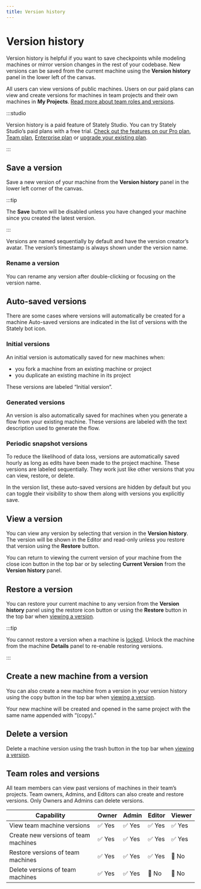 ```yaml
---
title: Version history
---
```


# Version history

Version history is helpful if you want to save checkpoints while modeling machines or mirror version changes in the rest of your codebase. New versions can be saved from the current machine using the **Version history** panel in the lower left of the canvas.

All users can view versions of public machines. Users on our paid plans can view and create versions for machines in team projects and their own machines in **My Projects**. [Read more about team roles and versions](#team-roles-and-versions).

:::studio

Version history is a paid feature of Stately Studio. You can try Stately Studio’s paid plans with a free trial. [Check out the features on our Pro plan](studio-pro-plan.mdx), [Team plan](studio-team-plan.mdx), [Enterprise plan](studio-enterprise-plan.mdx) or [upgrade your existing plan](https://stately.ai/registry/billing).

:::

## Save a version

Save a new version of your machine from the <History size={18} /> **Version history** panel in the lower left corner of the canvas.

:::tip

The **Save** button will be disabled unless you have changed your machine since you created the latest version.

:::

Versions are named sequentially by default and have the version creator’s avatar. The version’s timestamp is always shown under the version name.

### Rename a version

You can rename any version after double-clicking or focusing on the version name.

## Auto-saved versions

There are some cases where versions will automatically be created for a machine Auto-saved versions are indicated in the list of versions with the Stately bot icon.

### Initial versions

An initial version is automatically saved for new machines when:

- you fork a machine from an existing machine or project
- you duplicate an existing machine in its project

These versions are labeled “Initial version”.

### Generated versions

An version is also automatically saved for machines when you generate a flow from your existing machine. These versions are labeled with the text description used to generate the flow.

### Periodic snapshot versions

To reduce the likelihood of data loss, versions are automatically saved hourly as long as edits have been made to the project machine. These versions are labeled sequentially. They work just like other versions that you can view, restore, or delete.

In the version list, these auto-saved versions are hidden by default but you can toggle their visibility to show them along with versions you explicitly save.

## View a version

You can view any version by selecting that version in the **Version history**. The version will be shown in the Editor and read-only unless you restore that version using the <ArchiveRestore size={18}/> **Restore** button.

You can return to viewing the current version of your machine from the <X size={18}/> close icon button in the top bar or by selecting **Current Version** from the **Version history** panel.

## Restore a version

You can restore your current machine to any version from the <History size={18}/> **Version history** panel using the <ArchiveRestore size={18}/> restore icon button or using the <ArchiveRestore size={18}/> **Restore** button in the top bar when [viewing a version](#view-a-version).

:::tip

You cannot restore a version when a machine is [locked](lock-machines.mdx). Unlock the machine from the machine <Info size={18} /> **Details** panel to re-enable restoring versions.

:::

## Create a new machine from a version

You can also create a new machine from a version in your version history using the <Copy size={18}/> copy button in the top bar when [viewing a version](#view-a-version).

Your new machine will be created and opened in the same project with the same name appended with “(copy).”

## Delete a version

Delete a machine version using the <Trash size={18}/> trash button in the top bar when [viewing a version](#view-a-version).

## Team roles and versions

All team members can view past versions of machines in their team’s projects. Team owners, Admins, and Editors can also create and restore versions. Only Owners and Admins can delete versions.

| Capability                           | Owner  | Admin  | Editor | Viewer |
| ------------------------------------ | ------ | ------ | ------ | ------ |
| View team machine versions           | ✅ Yes | ✅ Yes | ✅ Yes | ✅ Yes |
| Create new versions of team machines | ✅ Yes | ✅ Yes | ✅ Yes | ✅ Yes |
| Restore versions of team machines    | ✅ Yes | ✅ Yes | ✅ Yes | 🚫 No  |
| Delete versions of team machines     | ✅ Yes | ✅ Yes | 🚫 No  | 🚫 No  |
